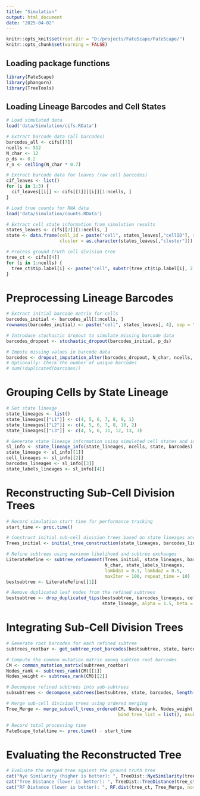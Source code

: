 ```yaml
---
title: "Simulation"
output: html_document
date: "2025-04-02"
---
```


```r
knitr::opts_knit$set(root.dir = "D:/projects/FateScape/FateScape/")
knitr::opts_chunk$set(warning = FALSE)
```

## Loading package functions 

```r
library(FateScape)
library(phangorn)
library(TreeTools)
```

## Loading Lineage Barcodes and Cell States

```r
# Load simulated data
load('data/Simulation/cifs.RData')

# Extract barcode data (all barcodes)
barcodes_all <- cifs[[7]]
ncells <- 512  
N_char <- 12
p_ds <- 0.2
r_n <- ceiling(N_char * 0.7)

# Extract barcode data for leaves (raw cell barcodes)
cif_leaves <- list()
for (i in 1:3) {
  cif_leaves[[i]] <- cifs[[1]][[i]][1:ncells, ]
}

# Load true counts for RNA data
load('data/Simulation/counts.RData')

# Extract cell state information from simulation results
states_leaves <- cifs[[2]][1:ncells, ]
state <- data.frame(cell_id = paste("cell", states_leaves[,"cellID"], sep = "_"),
                    cluster = as.character(states_leaves[,"cluster"]))

# Process ground truth cell division tree
tree_ct <- cifs[[4]]
for (i in 1:ncells) {
  tree_ct$tip.label[i] <- paste("cell", substr(tree_ct$tip.label[i], 2, nchar(tree_ct$tip.label[i])), sep = "_")
}
```

# Preprocessing Lineage Barcodes

```r
# Extract initial barcode matrix for cells
barcodes_initial <- barcodes_all[1:ncells, ]
rownames(barcodes_initial) <- paste("cell", states_leaves[, 4], sep = "_")

# Introduce stochastic dropout to simulate missing barcode data
barcodes_dropout <- stochastic_dropout(barcodes_initial, p_ds)

# Impute missing values in barcode data
barcodes <- dropout_imputation_alter(barcodes_dropout, N_char, ncells, r_n)
# Optionally: Check the number of unique barcodes
# sum(!duplicated(barcodes))
```

# Grouping Cells by State Lineage

```r
# Set state lineage
state_lineages <- list()
state_lineages[["L1"]] <- c(4, 5, 6, 7, 8, 9, 1)
state_lineages[["L2"]] <- c(4, 5, 6, 7, 8, 10, 2)
state_lineages[["L3"]] <- c(4, 5, 6, 11, 12, 13, 3)

# Generate state lineage information using simulated cell states and imputed barcodes
sl_info <- state_lineage_info(state_lineages, ncells, state, barcodes)
state_lineage <- sl_info[[1]]
cell_lineages <- sl_info[[2]]
barcodes_lineages <- sl_info[[3]]
state_labels_lineages <- sl_info[[4]]
```

# Reconstructing Sub-Cell Division Trees

```r
# Record simulation start time for performance tracking
start_time <- proc.time()

# Construct initial sub-cell division trees based on state lineages and barcode data
Trees_initial <- initial_tree_construction(state_lineages, barcodes_lineages)

# Refine subtrees using maximum likelihood and subtree exchanges
LiterateRefine <- subtree_refinement(Trees_initial, state_lineages, barcodes_lineages,
                                     N_char, state_labels_lineages,
                                     lambda1 = 0.1, lambda2 = 0.9,
                                     maxIter = 100, repeat_time = 10)
bestsubtree <- LiterateRefine[[1]]

# Remove duplicated leaf nodes from the refined subtrees
bestsubtree <- drop_duplicated_tips(bestsubtree, barcodes_lineages, cell_lineages,
                                    state_lineage, alpha = 1.5, beta = 1.5)
```


# Integrating Sub-Cell Division Trees

```r
# Generate root barcodes for each refined subtree
subtrees_rootbar <- get_subtree_root_barcodes(bestsubtree, state, barcodes, length(state_lineages))

# Compute the common mutation matrix among subtree root barcodes
CM <- common_mutation_matrix(subtrees_rootbar)
Nodes_rank <- subtrees_rank(CM)[[1]]
Nodes_weight <- subtrees_rank(CM)[[2]]

# Decompose refined subtrees into sub-subtrees
subsubtrees <- decompose_subtrees(bestsubtree, state, barcodes, length(state_lineages))

# Merge sub-cell division trees using ordered merging
Tree_Merge <- merge_subcell_trees_ordered(CM, Nodes_rank, Nodes_weight, subsubtrees,
                                          bind_tree_list = list(), nsubtree = 1)

# Record total processing time
FateScape_totaltime <- proc.time() - start_time

```

# Evaluating the Reconstructed Tree

```r
# Evaluate the merged tree against the ground truth tree
cat("Nye Similarity (higher is better): ", TreeDist::NyeSimilarity(tree_ct, Tree_Merge, normalize = TRUE), "\n")
cat("Tree Distance (lower is better): ", TreeDist::TreeDistance(tree_ct, Tree_Merge), "\n")
cat("RF Distance (lower is better): ", RF.dist(tree_ct, Tree_Merge, normalize = TRUE), "\n")
```
